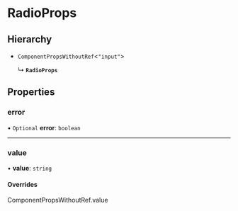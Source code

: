 # RadioProps

## Hierarchy

- `ComponentPropsWithoutRef`\<`"input"`\>

  ↳ **`RadioProps`**

## Properties

### error

• `Optional` **error**: `boolean`

---

### value

• **value**: `string`

#### Overrides

ComponentPropsWithoutRef.value
